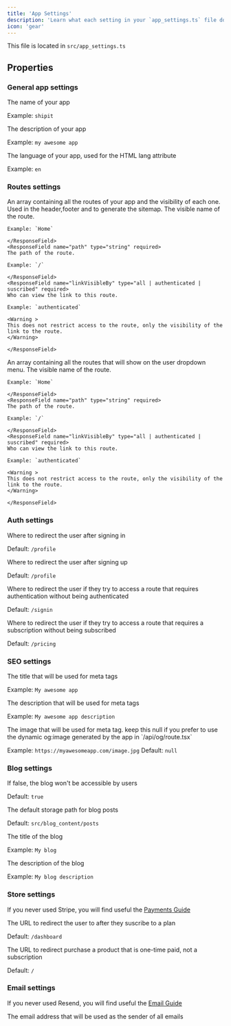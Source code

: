```yaml
---
title: 'App Settings'
description: 'Learn what each setting in your `app_settings.ts` file does and how to configure them.'
icon: 'gear'
---
```

This file is located in `src/app_settings.ts`

## Properties

### General app settings

<ResponseField name="APP_NAME" type="string" required>
The name of your app

Example: `shipit`

</ResponseField>

<ResponseField name="APP_DESCRIPTION" type="string" required>
The description of your app

Example: `my awesome app`

</ResponseField>

<ResponseField name="APP_LANG" type="string" required>
The language of your app, used for the HTML lang attribute

Example: `en`

</ResponseField>

### Routes settings

<ResponseField name="APP_ROUTES" type="Route[]" required>
  An array containing all the routes of your app and the visibility of each one.
  Used in the header,footer and to generate the sitemap.
  <Expandable title="Navigation">
    <ResponseField name="name" type="string" required>
    The visible name of the route.

    Example: `Home`

    </ResponseField>
    <ResponseField name="path" type="string" required>
    The path of the route.

    Example: `/`

    </ResponseField>
    <ResponseField name="linkVisibleBy" type="all | authenticated | suscribed" required>
    Who can view the link to this route.

    Example: `authenticated`

    <Warning >
    This does not restrict access to the route, only the visibility of the link to the route.
    </Warning>

    </ResponseField>



  </Expandable>
</ResponseField>

<ResponseField name="USER_ROUTES" type="Route[]" required>
  An array containing all the routes that will show on the user dropdown menu.
  <Expandable title="Navigation">
    <ResponseField name="name" type="string" required>
    The visible name of the route.

    Example: `Home`

    </ResponseField>
    <ResponseField name="path" type="string" required>
    The path of the route.

    Example: `/`

    </ResponseField>
    <ResponseField name="linkVisibleBy" type="all | authenticated | suscribed" required>
    Who can view the link to this route.

    Example: `authenticated`

    <Warning >
    This does not restrict access to the route, only the visibility of the link to the route.
    </Warning>

    </ResponseField>



  </Expandable>
</ResponseField>

### Auth settings
<ResponseField name="AFTER_SIGNIN_REDIRECT_URL" type="string" required>
Where to redirect the user after signing in

Default: `/profile`

</ResponseField>

<ResponseField name="AFTER_SIGNUP_REDIRECT_URL" type="string" required>
Where to redirect the user after signing up

Default: `/profile`

</ResponseField>

<ResponseField name="NON_AUTHENTICATED_REDIRECT_URL" type="string" required>
Where to redirect the user if they try to access a route that requires authentication without being authenticated

Default: `/signin`

</ResponseField>

<ResponseField name="NON_SUSCRIBED_REDIRECT_URL" type="string" required>
Where to redirect the user if they try to access a route that requires a subscription without being subscribed

Default: `/pricing`

</ResponseField>

### SEO settings

<ResponseField name="SEO_TITLE" type="string" required>
The title that will be used for meta tags

Example: `My awesome app`

</ResponseField>

<ResponseField name="SEO_DESCRIPTION" type="string" required>
The description that will be used for meta tags

Example: `My awesome app description`

</ResponseField>

<ResponseField name="SEO_IMAGE" type="string | null" required>
The image that will be used for meta tag.
keep this null if you prefer to use the dynamic og:image generated by the app in `/api/og/route.tsx`

Example: `https://myawesomeapp.com/image.jpg`
Default: `null`

</ResponseField>

### Blog settings

<ResponseField name="BLOG_ENABLED" type="boolean" required>
If false, the blog won't be accessible by users

Default: `true`

</ResponseField>



<ResponseField name="BLOG_POST_PATH" type="string" required>
The default storage path for blog posts

Default: `src/blog_content/posts`

</ResponseField>

<ResponseField name="BLOG_TITLE" type="string" required>
The title of the blog

Example: `My blog`

</ResponseField>

<ResponseField name="BLOG_DESCRIPTION" type="string" required>
The description of the blog

Example: `My blog description`

</ResponseField>

### Store settings

If you never used Stripe, you will find useful the [Payments Guide](/guides/payments)


<ResponseField name="AFTER_PURCHASE_REDIRECT_URL" type="string" required>
The URL to redirect the user to after they suscribe to a plan

Default: `/dashboard`

</ResponseField>

<ResponseField name="AFTER_SUBSCRIPTION_REDIRECT_URL" type="string" required>
The URL to redirect purchase a product that is one-time paid, not a subscription

Default: `/`

</ResponseField>

### Email settings

If you never used Resend, you will find useful the [Email Guide](/guides/emails) 

<ResponseField name="EMAIL_FROM" type="string" required>

The email address that will be used as the sender of all emails

</ResponseField>









